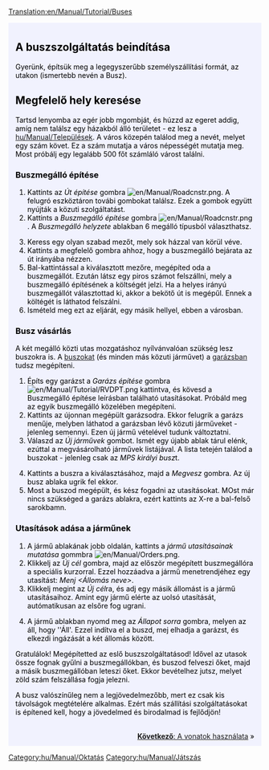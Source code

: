 [[Translation:en/Manual/Tutorial/Buses]]

<div style="padding:.5em 1em 1em 1em; border-top:none; background-color:#f1f2fe; color:#000;">
{{hu/Manual/Tutorial/Oktatás}}

==A buszszolgáltatás beindítása==
Gyerünk, építsük meg a legegyszerűbb személyszállítási formát, az utakon (ismertebb nevén a Busz).


==Megfelelő hely keresése==
Tartsd lenyomba az egér jobb mgombját, és húzzd az egeret addig, amíg nem találsz egy házakból álló területet - ez lesz a [[hu/Manual/Települések]]. A város közepén találod meg a nevét, melyet egy szám követ. Ez a szám mutatja a város népességét mutatja meg. Most próbálj egy legalább 500 főt számláló várost találni.
{{en/Phototable|[[File:en/Manual/Tutorial bus 1.png|400px|A town]]|Egy város|none}}

===Buszmegálló építése===
#Kattints az ''Út építése'' gombra [[File:en/Manual/Roadcnstr.png]]. A felugró eszköztáron továbi gombokat találsz. Ezek a gombok együtt nyújták a közuti szolgáltatást.
#Kattints a ''Buszmegálló építése'' gombra [[File:en/Manual/Roadcnstr.png]]. A ''Buszmegálló helyzete'' ablakban 6 megálló típusból választhatsz.
{{en/Phototable|[[File:en/Manual/Tutorial bus 2.png]]|Válasasz egy típust, és egy helyet.|none|6=:}}

<ol start="3">
<li>Keress egy olyan szabad mezőt, mely sok házzal van körül véve. 
<li>Kattints a megfelelő gombra ahhoz, hogy a buszmegálló bejárata az út irányába nézzen.
<li>Bal-kattintással a kiválasztott mezőre, megépíted oda a buszmegállót. Ezután látsz egy piros számot felszállni, mely a buszmegálló építésének a költségét jelzi. Ha a helyes irányú buszmegállót választottad ki, akkor a bekötő út is megépűl. Ennek a költégét is láthatod felszálni.
<li>Ismételd meg ezt az eljárát, egy másik hellyel, ebben a városban.
</ol>
{{en/Phototable|[[File:en/Manual/Tutorial bus 4.png|400px]]|Miután megépült mindkét buszmegálló.|none|6=:}}

===Busz vásárlás===
A két megálló közti utas mozgatáshoz nyílvánvalóan szükség lesz buszokra is. A [[hu/Manual/Base Set/Road Vehicles/Buszok|buszokat]] (és minden más közuti járművet) a [[hu/Garázs|garázsban]] tudsz megépíteni.
#Építs egy garázst a ''Garázs építése'' gombra [[File:en/Manual/Tutorial/RVDPT.png]] kattintva, és kövesd a Buszmegálló építése leírásban található utasításokat. Próbáld meg az egyik buszmegálló közelében megépíteni.
#Kattints az újonnan megépült garázsodra. Ekkor felugrik a garázs menűje, melyben láthatod a garázsban lévő közuti járműveket - jelenleg semennyi. Ezen új jármű vételével tudunk változtatni.
#Válaszd az ''Új járművek'' gombot. Ismét egy újabb ablak tárul elénk, ezúttal a megvásárolható járművek listájával. A lista tetején találod a buszokat - jelenleg csak az ''MPS királyi busz''t.
{{en/Phototable|[[File:en/Manual/Tutorial bus 5.png]]|A garázs belsejében...|none|6=:}}

<ol start="4">
<li>Kattints a buszra a kiválasztásához, majd a ''Megvesz'' gombra. Az új busz ablaka ugrik fel ekkor.
<li>Most a buszod megépült, és kész fogadni az utasításokat. MOst már nincs szükséged a garázs ablakra, ezért kattints az X-re a bal-felső sarokbamn.
</ol>

===Utasítások adása a járműnek===
#A jármű ablakának jobb oldalán, kattints a ''jármű utasításainak mutatása'' gommbra [[File:en/Manual/Orders.png]].
#Klikkelj az ''Új cél'' gombra, majd az először megépített buszmegállóra a speciális kurzorral. Ezzel hozzáadva a jármű menetrendjéhez egy utasítást: ''Menj <Állomás neve>''.
#Klikkelj megint az ''Új cél''ra, és adj egy másik állomást is a jármű utasításaihoz. Amint egy jármű elérte az uolsó utasítását, autómatikusan az elsőre fog ugrani.
{{en/Phototable|[[File:en/Manual/Tutorial bus 6.png]]|Utasítások adása.|none|6=:}}

<ol start="4">
<li>A jármű ablakban nyomd meg az ''Állapot sorra'' gombra, melyen az áll, hogy ''Áll'. Ezzel indítva el a buszd, mej elhadja a garázst, és elkezdi ingázását a két állomás között.
</ol>
{{en/Phototable|[[File:en/Manual/Tutorial bus 7.png]]|Az első buszod, amint eléri az állomást.|none|6=:}}
Gratulálok! Megépítetted az eslő buszszolgáltatásod! Idővel az utasok össze fognak gyűlni a buszmegállókban, és buszod felveszi őket, majd a másik buszmegállóban leteszi őket. Ekkor bevételhez jutsz, melyet zöld szám felszállása fogja jelezni.

A busz valószínűleg nem a legjövedelmezőbb, mert ez csak kis távolságok megtételére alkalmas. Ezért más szállítási szolgáltatásokat is építened kell, hogy a jövedelmed és birodalmad is fejlődjön!

<br style="clear:both;">
<span style="float: right">[[hu/Manual/Tutorial/Vonatok|'''Következő''': A vonatok használata]] &raquo;</span>
</div>

[[Category:hu/Manual/Oktatás]]
[[Category:hu/Manual/Játszás]]